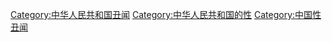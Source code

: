 [[Category:中华人民共和国丑闻|Category:中华人民共和国丑闻]]
[[Category:中华人民共和国的性|Category:中华人民共和国的性]]
[[Category:中国性丑闻|Category:中国性丑闻]]